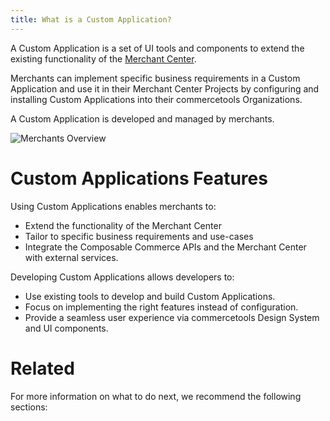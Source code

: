 ```yaml
---
title: What is a Custom Application?
---
```


A Custom Application is a set of UI tools and components to extend the existing functionality of the [Merchant Center](https://commercetools.com/features/business-tooling).

Merchants can implement specific business requirements in a Custom Application and use it in their Merchant Center Projects by configuring and installing Custom Applications into their commercetools Organizations.

A Custom Application is developed and managed by merchants.

![Merchants Overview](/images/custom-applications-merchants-overview.png)

# Custom Applications Features

Using Custom Applications enables merchants to:

* Extend the functionality of the Merchant Center
* Tailor to specific business requirements and use-cases
* Integrate the Composable Commerce APIs and the Merchant Center with external services.

Developing Custom Applications allows developers to:

* Use existing tools to develop and build Custom Applications.
* Focus on implementing the right features instead of configuration.
* Provide a seamless user experience via commercetools Design System and UI components.

# Related

For more information on what to do next, we recommend the following sections:
<!--
<Cards smallTitle clickable>
  <Card
    title="Getting Started"
    href="/getting-started"
  >
    Learn more about getting started with Custom Applications.
  </Card>
  <Card
    title="Development guidelines"
    href="/development"
  >
    Learn more about how to develop, test, and build your Custom Application.
  </Card>
</Cards> -->
